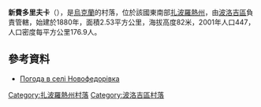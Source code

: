 {{coord|47|27|51|N|36|2|44|E|scale:100000|display=title}}

'''新費多里夫卡'''（{{lang-uk|Новофедорівка}}），是[[烏克蘭|烏克蘭]]的村落，位於該國東南部[[扎波羅熱州|扎波羅熱州]]，由[[波洛吉區|波洛吉區]]負責管轄，始建於1880年，面積2.53平方公里，海拔高度82米，2001年人口447，人口密度每平方公里176.9人。

==參考資料==
* [http://weather.in.ua/ua/zaporozhskaja/18297 Погода в селі Новофедорівка] {{Wayback|url=http://weather.in.ua/ua/zaporozhskaja/18297 |date=20160305084041 }}

[[Category:扎波羅熱州村落|Category:扎波羅熱州村落]]
[[Category:波洛吉區村落|Category:波洛吉區村落]]


{{Zaporizhia-geo-stub}}